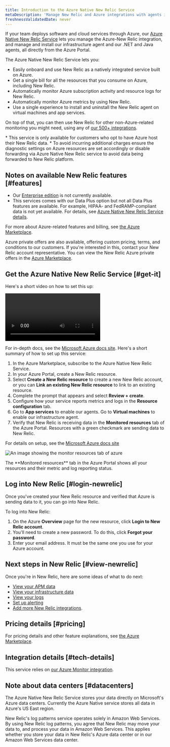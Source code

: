 ```yaml
---
title: Introduction to the Azure Native New Relic Service
metaDescription: 'Manage New Relic and Azure integrations with agents installed directly through the Azure Portal' 
freshnessValidatedDate: never
---
```


If your team deploys software and cloud services through Azure, our [Azure Native New Relic Service](https://azuremarketplace.microsoft.com/en-us/marketplace/apps/newrelicinc1635200720692.newrelic_liftr_payg) lets you manage the Azure-New Relic integration, and manage and install our infrastructure agent and our .NET and Java <InlinePopover type="apm"/> agents, all directly from the Azure Portal.

The Azure Native New Relic Service lets you:

* Easily onboard and use New Relic as a natively integrated service built on Azure.
* Get a single bill for all the resources that you consume on Azure, including New Relic.
* Automatically monitor Azure subscription activity and resource logs for New Relic.
* Automatically monitor Azure metrics by using New Relic.
* Use a single experience to install and uninstall the New Relic agent on virtual machines and app services.

On top of that, you can then use New Relic for other non-Azure-related monitoring you might need, using any of [our 500+ integrations](https://newrelic.com/instant-observability).

<Callout variant="important">
  * This service is only available for customers who opt to have Azure host their New Relic data. 
  * To avoid incurring additional charges ensure the diagnostic settings on Azure resources are set accordingly or disable forwarding via Azure Native New Relic service to avoid data being forwarded to New Relic platform. 
</Callout>

## Notes on available New Relic features [#features]

* Our [Enterprise edition](/docs/accounts/accounts-billing/new-relic-one-pricing-billing/new-relic-one-pricing-billing/#editions) is not currently available.
* This services comes with our Data Plus option but not all Data Plus features are available. For example, HIPAA- and FedRAMP-compliant data is not yet available. For details, see [Azure Native New Relic Service details](/docs/accounts/accounts-billing/new-relic-one-pricing-billing/data-ingest-billing/#azure-native-data-plus).

For more about Azure-related features and billing, see [the Azure Marketplace](https://azuremarketplace.microsoft.com/en-us/marketplace/apps/newrelicinc1635200720692.newrelic_liftr_payg).

Azure private offers are also available, offering custom pricing, terms, and conditions to our customers. If you're interested in this, contact your New Relic account representative. You can view the New Relic Azure private offers in the [Azure Marketplace](https://azuremarketplace.microsoft.com/en-us/marketplace/apps/newrelicinc-privateoffers.nr-privateoffers1?tab=Overview).

## Get the Azure Native New Relic Service [#get-it]

Here's a short video on how to set this up:

<Video
  id="48LHdqOMAsQ"
  type="youtube"
/>

For in-depth docs, see the [Microsoft Azure docs site](https://learn.microsoft.com/en-us/azure/partner-solutions/new-relic/new-relic-overview). Here's a short summary of how to set up this service:

1. In the Azure Marketplace, subscribe to the Azure Native New Relic Service.
2. In your Azure Portal, create a New Relic resource.
3. Select <DNT>**Create a New Relic resource**</DNT> to create a new New Relic account, or you can <DNT>**Link an existing New Relic resource**</DNT> to link to an existing resource.
4. Complete the prompt that appears and select <DNT>**Review + create**</DNT>.
5. Configure how your service reports metrics and logs in the <DNT>**Resource configuration**</DNT> tab.
6. Go to <DNT>**App services**</DNT> to enable our <InlinePopover type="apm"/> agents. Go to <DNT>**Virtual machines**</DNT> to enable our infrastructure agent.
7. Verify that New Relic is receiving data in the <DNT>**Monitored resources**</DNT> tab of the Azure Portal. Resources with a green checkmark are sending data to New Relic.

For details on setup, see the [Microsoft Azure docs site](https://learn.microsoft.com/en-us/azure/partner-solutions/new-relic/new-relic-overview)

<img
  title="monitor-resources"
  alt="An image showing the monitor resources tab of azure"
  src="/images/monitored-resources.webp"
/>

<figcaption>
  The <DNT>**Monitored resources**</DNT> tab in the Azure Portal shows all your resources and their metric and log reporting status.
</figcaption>

## Log into New Relic [#login-newrelic]

Once you've created your New Relic resource and verified that Azure is sending data to it, you can go into New Relic.

To log into New Relic:

1. On the Azure <DNT>**Overview**</DNT> page for the new resource, click <DNT>**Login to New Relic account**</DNT>.
2. You'll need to create a new password. To do this, click <DNT>**Forgot your password**</DNT>.
3. Enter your email address. It must be the same one you use for your Azure account.

## Next steps in New Relic [#view-newrelic]

Once you're in New Relic, here are some ideas of what to do next:

* [View your APM data](/docs/apm/apm-ui-pages/monitoring/apm-summary-page-view-transaction-apdex-usage-data)
* [View your infrastructure data](/docs/infrastructure/infrastructure-ui-pages/infra-hosts-ui-page)
* [View your logs](/docs/logs/ui-data/use-logs-ui)
* [Set up alerting](/docs/alerts-applied-intelligence/new-relic-alerts/get-started/your-first-nrql-condition)
* [Add more New Relic integrations](https://newrelic.com/instant-observability).

## Pricing details [#pricing]

For pricing details and other feature explanations, see [the Azure Marketplace](https://azuremarketplace.microsoft.com/en-us/marketplace/apps/newrelicinc1635200720692.newrelic_liftr_payg).

## Integration details [#tech-details]

This service relies on [our Azure Monitor integration](/docs/infrastructure/microsoft-azure-integrations/azure-integrations-list/azure-monitor).

## Note about data centers [#datacenters]

The Azure Native New Relic Service stores your data directly on Microsoft's Azure data centers. Currently the Azure Native service stores all data in Azure's US East region.

New Relic's log patterns service operates solely in Amazon Web Services. By using New Relic log patterns, you agree that New Relic may move your data to, and process your data in Amazon Web Services. This applies whether you store your data in New Relic's Azure data center or in our Amazon Web Services data center.
